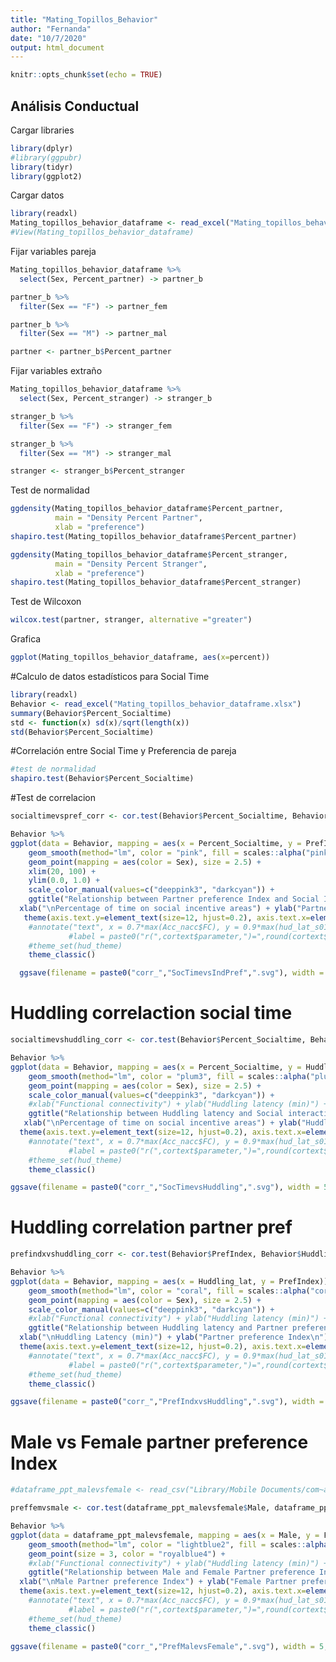 ```yaml
---
title: "Mating_Topillos_Behavior"
author: "Fernanda"
date: "10/7/2020"
output: html_document
---
```


```r
knitr::opts_chunk$set(echo = TRUE)
```

## Análisis Conductual

Cargar libraries

```r
library(dplyr)
#library(ggpubr)
library(tidyr)
library(ggplot2)
```

Cargar datos

```r
library(readxl)
Mating_topillos_behavior_dataframe <- read_excel("Mating_topillos_behavior_dataframe.xlsx")
#View(Mating_topillos_behavior_dataframe)
```

Fijar variables pareja

```r
Mating_topillos_behavior_dataframe %>%
  select(Sex, Percent_partner) -> partner_b

partner_b %>%
  filter(Sex == "F") -> partner_fem

partner_b %>%
  filter(Sex == "M") -> partner_mal

partner <- partner_b$Percent_partner

```

Fijar variables extraño

```r
Mating_topillos_behavior_dataframe %>%
  select(Sex, Percent_stranger) -> stranger_b

stranger_b %>%
  filter(Sex == "F") -> stranger_fem

stranger_b %>%
  filter(Sex == "M") -> stranger_mal

stranger <- stranger_b$Percent_stranger
```

Test de normalidad

```r
ggdensity(Mating_topillos_behavior_dataframe$Percent_partner, 
          main = "Density Percent Partner",
          xlab = "preference")
shapiro.test(Mating_topillos_behavior_dataframe$Percent_partner)

ggdensity(Mating_topillos_behavior_dataframe$Percent_stranger, 
          main = "Density Percent Stranger",
          xlab = "preference")
shapiro.test(Mating_topillos_behavior_dataframe$Percent_stranger)
```
Test de Wilcoxon

```r
wilcox.test(partner, stranger, alternative ="greater")

```
Grafica

```r
ggplot(Mating_topillos_behavior_dataframe, aes(x=percent)) 
```

#Calculo de datos estadísticos para Social Time

```r
library(readxl)
Behavior <- read_excel("Mating_topillos_behavior_dataframe.xlsx")
summary(Behavior$Percent_Socialtime)
std <- function(x) sd(x)/sqrt(length(x))
std(Behavior$Percent_Socialtime)
```

#Correlación entre Social Time y Preferencia de pareja

```r
#test de normalidad
shapiro.test(Behavior$Percent_Socialtime)
```
#Test de correlacion
```r
socialtimevspref_corr <- cor.test(Behavior$Percent_Socialtime, Behavior$PrefIndex, method= "spearman")

Behavior %>%
ggplot(data = Behavior, mapping = aes(x = Percent_Socialtime, y = PrefIndex)) +
    geom_smooth(method="lm", color = "pink", fill = scales::alpha("pink", alpha = 0.3), size = 1) +
    geom_point(mapping = aes(color = Sex), size = 2.5) + 
    xlim(20, 100) +
    ylim(0.0, 1.0) +
    scale_color_manual(values=c("deeppink3", "darkcyan")) +
    ggtitle("Relationship between Partner preference Index and Social Interaction") +
  xlab("\nPercentage of time on social incentive areas") + ylab("Partner preference Index\n") +
   theme(axis.text.y=element_text(size=12, hjust=0.2), axis.text.x=element_text(size=12, hjust=0.95)) +
    #annotate("text", x = 0.7*max(Acc_nacc$FC), y = 0.9*max(hud_lat_s01$Huddling_lat)) +
             #label = paste0("r(",cortext$parameter,")=",round(cortext$estimate,3))) +
    #theme_set(hud_theme)
    theme_classic()

  ggsave(filename = paste0("corr_","SocTimevsIndPref",".svg"), width = 5, height = 4)
```

# Huddling correlaction social time

```r
socialtimevshuddling_corr <- cor.test(Behavior$Percent_Socialtime, Behavior$Huddling_lat, method= "spearman")

Behavior %>%
ggplot(data = Behavior, mapping = aes(x = Percent_Socialtime, y = Huddling_lat)) +
    geom_smooth(method="lm", color = "plum3", fill = scales::alpha("plum3", alpha = 0.3)) +
    geom_point(mapping = aes(color = Sex), size = 2.5) + 
    scale_color_manual(values=c("deeppink3", "darkcyan")) +
    #xlab("Functional connectivity") + ylab("Huddling latency (min)") +
    ggtitle("Relationship between Huddling latency and Social interaction") +
   xlab("\nPercentage of time on social incentive areas") + ylab("Huddling latency (min)\n") +
  theme(axis.text.y=element_text(size=12, hjust=0.2), axis.text.x=element_text(size=12, hjust=0.95)) +
    #annotate("text", x = 0.7*max(Acc_nacc$FC), y = 0.9*max(hud_lat_s01$Huddling_lat)) +
             #label = paste0("r(",cortext$parameter,")=",round(cortext$estimate,3))) +
    #theme_set(hud_theme)
    theme_classic()

ggsave(filename = paste0("corr_","SocTimevsHuddling",".svg"), width = 5, height = 4)
```

# Huddling correlation partner pref

```r
prefindxvshuddling_corr <- cor.test(Behavior$PrefIndex, Behavior$Huddling_lat, method= "spearman")

Behavior %>%
ggplot(data = Behavior, mapping = aes(x = Huddling_lat, y = PrefIndex)) +
    geom_smooth(method="lm", color = "coral", fill = scales::alpha("coral", alpha = 0.3)) +
    geom_point(mapping = aes(color = Sex), size = 2.5) + 
    scale_color_manual(values=c("deeppink3", "darkcyan")) +
    #xlab("Functional connectivity") + ylab("Huddling latency (min)") +
    ggtitle("Relationship between Huddling latency and Partner preference Index") +
  xlab("\nHuddling Latency (min)") + ylab("Partner preference Index\n") +
  theme(axis.text.y=element_text(size=12, hjust=0.2), axis.text.x=element_text(size=12, hjust=0.95)) +
    #annotate("text", x = 0.7*max(Acc_nacc$FC), y = 0.9*max(hud_lat_s01$Huddling_lat)) +
             #label = paste0("r(",cortext$parameter,")=",round(cortext$estimate,3))) +
    #theme_set(hud_theme)
    theme_classic()

ggsave(filename = paste0("corr_","PrefIndxvsHuddling",".svg"), width = 5, height = 4)
```

# Male vs Female partner preference Index

```r

#dataframe_ppt_malevsfemale <- read_csv("Library/Mobile Documents/com~apple~CloudDocs/Topillos/Datos_Maestria/R_MT/Mating_Topillos/dataframe_ppt_malevsfemale.csv")

preffemvsmale <- cor.test(dataframe_ppt_malevsfemale$Male, dataframe_ppt_malevsfemale$Female, method= "spearman")

Behavior %>%
ggplot(data = dataframe_ppt_malevsfemale, mapping = aes(x = Male, y = Female)) +
    geom_smooth(method="lm", color = "lightblue2", fill = scales::alpha("lightblue2", alpha = 0.3)) +
    geom_point(size = 3, color = "royalblue4") + 
    #xlab("Functional connectivity") + ylab("Huddling latency (min)") +
    ggtitle("Relationship between Male and Female Partner preference Index") +
  xlab("\nMale Partner preference Index") + ylab("Female Partner preference Index\n") +
  theme(axis.text.y=element_text(size=12, hjust=0.2), axis.text.x=element_text(size=12, hjust=0.95)) +
    #annotate("text", x = 0.7*max(Acc_nacc$FC), y = 0.9*max(hud_lat_s01$Huddling_lat)) +
             #label = paste0("r(",cortext$parameter,")=",round(cortext$estimate,3))) +
    #theme_set(hud_theme)
    theme_classic()

ggsave(filename = paste0("corr_","PrefMalevsFemale",".svg"), width = 5, height = 4)
```


